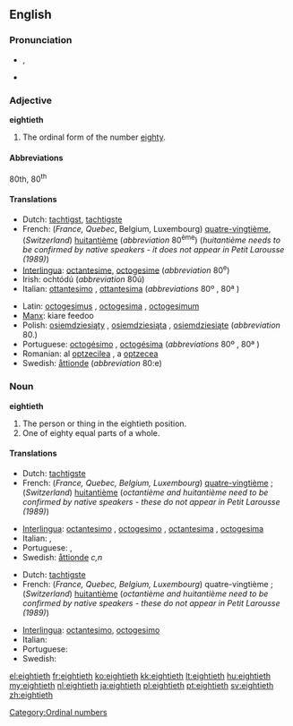 ==English==

===Pronunciation===
* {{IPA|/ˈeɪtiəθ/}}, {{SAMPA|/"eIti@T/}}
* {{hyphenation|eight|i|eth}}

===Adjective===
'''eightieth'''

# The ordinal form of the number [[eighty]].

====Abbreviations====
80th, 80<sup>th</sup>

====Translations====
{{trans-top|ordinal form of the number eighty}}
* Dutch: [[tachtigst]], [[tachtigste]]
* French: (''France, Quebec'', Belgium, Luxembourg) [[quatre-vingtième]], (''Switzerland'') [[huitantième]] (''abbreviation'' 80<sup>ème</sup>) (''huitantième needs to be confirmed by native speakers - it does not appear in Petit Larousse (1989)'')
* [[Interlingua]]: [[octantesime]], [[octogesime]] (''abbreviation'' 80<sup>e</sup>)
* Irish: ochtódú (''abbreviation'' 80ú)
* Italian: [[ottantesimo]] {{m}}, [[ottantesima]] {{f}} (''abbreviations'' 80º {{m}}, 80ª {{f}})
{{trans-mid}}
* Latin: [[octogesimus]] {{m}}, [[octogesima]] {{f}}, [[octogesimum]] {{n}}
* [[Manx]]: kiare feedoo
* Polish: [[osiemdziesiąty]] {{m}}, [[osiemdziesiąta]] {{f}}, [[osiemdziesiąte]] {{n}} (''abbreviation'' 80.)
* Portuguese: [[octogésimo]] {{m}}, [[octogésima]] {{f}} (''abbreviations'' 80º {{m}}, 80ª {{f}})
* Romanian: al [[optzecilea]] {{m}}, a [[optzecea]] {{f}}
* Swedish: [[åttionde]] (''abbreviation'' 80:e)
{{trans-bottom}}

===Noun===
'''eightieth'''

# The person or thing in the eightieth position.
# One of eighty equal parts of a whole.

====Translations====
{{trans-top|The person or thing in the eightieth position}}
* Dutch: [[tachtigste]] {{m|f}}
* French: (''France, Quebec, Belgium, Luxembourg'') [[quatre-vingtième]]  {{m|f}}; (''Switzerland'') [[huitantième]] {{m|f}} (''octantième and huitantième need to be confirmed by native speakers - these do not appear in Petit Larousse (1989)'')
{{trans-mid}}
* [[Interlingua]]: [[octantesimo]] {{m}}, [[octogesimo]] {{m}}, [[octantesima]] {{f}}, [[octogesima]] {{f}}
* Italian: {{t-|it|ottantesimo|m}}, {{t-|it|ottantesima|f}}
* Portuguese: {{t+|pt|octogésimo|m}}, {{t-|pt|octogésima|f}}
* Swedish: [[åttionde]] ''c,n''
{{trans-bottom}}

{{trans-top|One of eighty equal parts of a whole}}
* Dutch: [[tachtigste]] {{n}}
* French: (''France, Quebec, Belgium, Luxembourg'') quatre-vingtième {{m}};  (''Switzerland'') [[huitantième]] {{m}} (''octantième and huitantième need to be confirmed by native speakers - these do not appear in Petit Larousse (1989)'')
{{trans-mid}}
* [[Interlingua]]: [[octantesimo]], [[octogesimo]]
* Italian: {{t-|it|ottantesimo|m}}
* Portuguese: {{t+|pt|octogésimo|m}}
* Swedish: {{t-|sv|åttiondel|c}}
{{trans-bottom}}

[[Category:Ordinal numbers]]

[[el:eightieth]]
[[fr:eightieth]]
[[ko:eightieth]]
[[kk:eightieth]]
[[lt:eightieth]]
[[hu:eightieth]]
[[my:eightieth]]
[[nl:eightieth]]
[[ja:eightieth]]
[[pl:eightieth]]
[[pt:eightieth]]
[[sv:eightieth]]
[[zh:eightieth]]